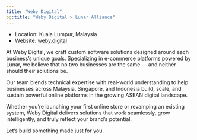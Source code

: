 ```yaml
---
title: "Weby Digital"
og:title: "Weby Digital > Lunar Alliance"
---
```


- Location: Kuala Lumpur, Malaysia
- Website: [weby.digital](https://weby.digital?utm_source=lunar&utm_medium=referral&utm_campaign=lunar_alliance)

At Weby Digital, we craft custom software solutions designed around each business’s unique goals.
Specializing in e-commerce platforms powered by Lunar, we believe that no two businesses are the same — and neither should their solutions be.

Our team blends technical expertise with real-world understanding to help businesses across Malaysia, Singapore, and Indonesia build, scale, and sustain powerful online platforms in the growing ASEAN digital landscape.

Whether you’re launching your first online store or revamping an existing system, Weby Digital delivers solutions that work seamlessly, grow intelligently, and truly reflect your brand’s potential.

Let’s build something made just for you.
